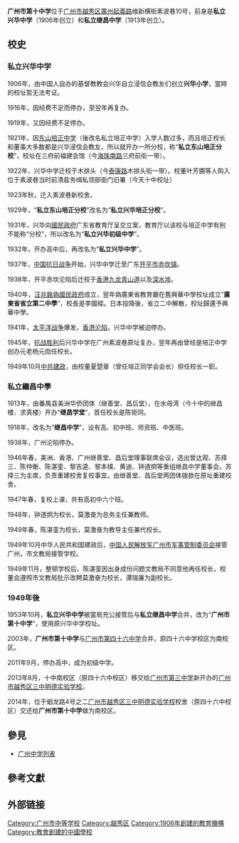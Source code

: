 {{expand|time=2014-10-28T02:49:51+00:00}}
{{unreferenced|time=2014-10-28T01:55:01+00:00}}
{{Infobox school
|name=广州市第十中学<br/><small>Guangzhou No.10 Middle School</small>
|image=Guangzhou No. 10 Middle School.jpg
|captain=廣州市第十中學（北校區）正門
|address={{CHN}}[[廣東省|廣東省]][[广州市|广州市]][[越秀区|越秀区]][[廣州起義路|廣州起義路]]维新横街素波巷10号
|coordinates={{coord|23.1201|113.2600}}
|established=1906年（私立興華中學）
|website=http://www.10-100.net/
}}
'''广州市第十中学'''位于[[广州市|广州市]][[越秀区|越秀区]][[廣州起義路|廣州起義路]]维新横街素波巷10号，前身是'''私立兴华中学'''（1906年创立）和'''私立继昌中学'''（1913年创立）。

== 校史 ==
=== 私立兴华中学 ===
1906年，由中国人自办的基督教教会兴华自立浸信会教友们创立'''兴华小学'''，當時的校址暂无法考证。

1916年，因经费不足而停办，至翌年再复办。

1919年，又因经费不足停办。

1921年，因[[廣州市培正中學|东山培正中学]]（後改名私立培正中学）入学人数过多，而且培正校长和董事大多数都是兴华浸信会教友，所以就开办一所分校，称“'''私立东山培正分校'''”，校址在三府前福建会馆（今[[海珠路_(廣州)|海珠南路]]三府前街一带）。

1922年，兴华中学迁校于木排头（今[[泰康路_(廣州)|泰康路]]木排头街一带）。校董叶芳圃等人购入位于素波巷当时前清盐务缉私领部衙门旧署（今天十中校址）

1923年秋，迁入素波巷新校舍。

1929年，“'''私立东山培正分校'''”改名为“'''私立兴华培正分校'''”。

1931年，兴华向[[國民政府|國民政府]]广东省教育厅呈交立案，教育厅以该校与培正中学有别不能称“分校”，所以改名为“'''私立兴华初级中学'''”。

1932年，开办高中后，再改名为“'''私立兴华中学'''”。

1937年，[[中国抗日战争|中国抗日战争]]开始，兴华中学迁至广东[[开平市|开平市]][[赤坎镇|赤坎镇]]。

1938年，开平赤坎沦陷后迁校于[[香港|香港]][[九龙|九龙]][[青山道|青山道]]以及[[深水埗|深水埗]]。

1940年，[[汪兆銘|汪兆銘]][[汪精卫政权|偽國民政府]]成立，翌年偽廣東省教育廳在舊興華中學校址成立“'''廣東省省立第二中學'''”，校長是李國樑。日本投降後，省立二中解散，校址歸還予興華中學。

1941年，[[太平洋战争|太平洋战争]]爆发，[[香港沦陷|香港沦陷]]，兴华中学被迫停办。

1945年，[[抗战胜利|抗战胜利]]后兴华中学在广州素波巷原址复办，翌年再由曾经是培正中学创办元老杨元勋任校长。

1949年10月[[中共建政|中共建政]]，由校董夏楚章（曾任培正同学会会长）担任校长一职。

=== 私立繼昌中學 ===
1913年，由番禺县美洲华侨团体（继善堂、昌后堂），在水母湾（今十中的继昌楼、求真楼）开办“'''继昌学堂'''”，首任校长是陈钜同。

1918年，改名为“'''继昌中学'''”，设有高、初中班、师资班、中医班。

1938年，广州沦陷停办。

1946年春，美洲、香港、广州继善堂、昌后堂理事联席会议，选出曾达观、苏择三、陈仲衡、陈湛銮、黎吉逵、黎本樸、黄迪、钟道炯等重组继昌中学董事会。苏择三为主席，负责重建校舍复校事宜。由继善堂、昌后堂两团体拨款在原址重建校舍。

1947年春，复校上课，共有高初中六个班。

1948年，钟道炯为校长，莫激奋为总务主任兼教师。

1949年春，陈湛銮为校长，莫激奋为教导主任兼代校长。

1949年10月中华人民共和国建政后，[[中国人民解放军广州市军事管制委员会|中国人民解放军广州市军事管制委员会]]接管广州，市文教局接管学校。

1949年11月，整顿学校后，陈湛銮因出身成份问题文教局不同意他再任校长，校董会遵照市文教局批示改聘莫激奋为校长，谭瑞廉为副校长。

=== 1949年後 ===
1953年10月，'''私立兴华中学'''被當局充公接管后与'''私立继昌中学'''合并，改为“'''广州市第十中学'''”，使用原兴华中学校址。

2003年，'''广州市第十中学'''与[[广州市第四十六中学|广州市第四十六中学]]合并，原四十六中学校区为南校区。

2011年9月，停办高中，成为初级中学。

2013年8月，十中南校区（原四十六中校区）移交给[[广州市第三中学|广州市第三中学]]新开办的[[广州市越秀区三中明德实验学校|广州市越秀区三中明德实验学校]]。

2014年，位于蛔龙路4号之二[[广州市越秀区三中明德实验学校|广州市越秀区三中明德实验学校]]校舍（原四十六中校区）交还给'''广州市第十中学'''做为南校区。

== 參見 ==
* [[广州中学列表|广州中学列表]]

== 參考文獻 ==
{{Reflist}}

== 外部链接 ==

[[Category:广州市中等学校|Category:广州市中等学校]]
[[Category:越秀区|Category:越秀区]]
[[Category:1906年創建的教育機構|Category:1906年創建的教育機構]]
[[Category:教會創建的中國學校|Category:教會創建的中國學校]]